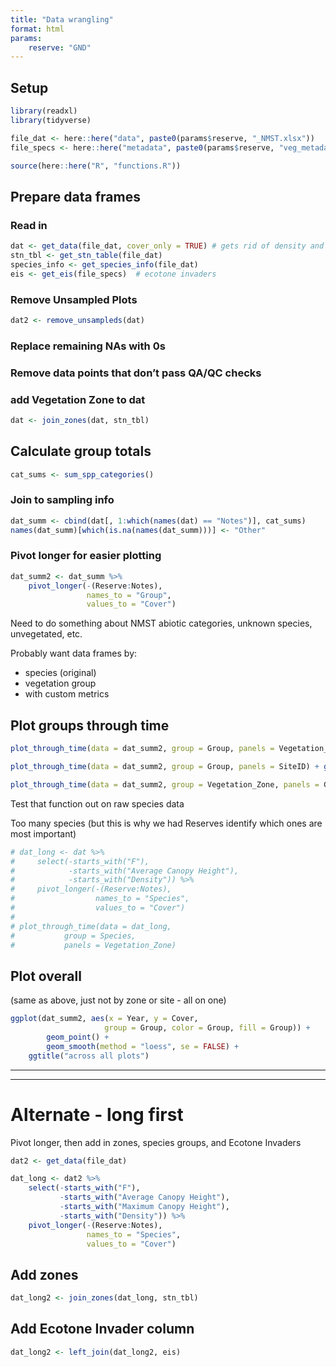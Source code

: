 ```yaml
---
title: "Data wrangling"
format: html
params:
    reserve: "GND"
---
```


## Setup  

```r
library(readxl)
library(tidyverse)

file_dat <- here::here("data", paste0(params$reserve, "_NMST.xlsx"))
file_specs <- here::here("metadata", paste0(params$reserve, "veg_metadata.xlsx"))

source(here::here("R", "functions.R"))
```

## Prepare data frames  

### Read in  

```r
dat <- get_data(file_dat, cover_only = TRUE) # gets rid of density and height columns; keeps F_ columns
stn_tbl <- get_stn_table(file_dat)
species_info <- get_species_info(file_dat)
eis <- get_eis(file_specs)  # ecotone invaders
```

### Remove Unsampled Plots  


```r
dat2 <- remove_unsampleds(dat)
```


### Replace remaining NAs with 0s  


### Remove data points that don't pass QA/QC checks  



### add Vegetation Zone to dat  

```r
dat <- join_zones(dat, stn_tbl)
```


## Calculate group totals  

```r
cat_sums <- sum_spp_categories()
```

### Join to sampling info  

```r
dat_summ <- cbind(dat[, 1:which(names(dat) == "Notes")], cat_sums)
names(dat_summ)[which(is.na(names(dat_summ)))] <- "Other"
```

### Pivot longer for easier plotting  

```r
dat_summ2 <- dat_summ %>% 
    pivot_longer(-(Reserve:Notes),
                 names_to = "Group",
                 values_to = "Cover")
```

Need to do something about NMST abiotic categories, unknown species, unvegetated, etc.  

Probably want data frames by:  

-  species (original)  
-  vegetation group  
-  with custom metrics  


## Plot groups through time  


```r
plot_through_time(data = dat_summ2, group = Group, panels = Vegetation_Zone) + ggtitle("By Zone")
```

```r
plot_through_time(data = dat_summ2, group = Group, panels = SiteID) + ggtitle("By Site")
```

```r
plot_through_time(data = dat_summ2, group = Vegetation_Zone, panels = Group) + ggtitle("By Species Group")
```


Test that function out on raw species data  

Too many species (but this is why we had Reserves identify which ones are most important)  

```r
# dat_long <- dat %>% 
#     select(-starts_with("F"),
#            -starts_with("Average Canopy Height"),
#            -starts_with("Density")) %>% 
#     pivot_longer(-(Reserve:Notes),
#                  names_to = "Species",
#                  values_to = "Cover")
# 
# plot_through_time(data = dat_long,
#           group = Species,
#           panels = Vegetation_Zone)
```

## Plot overall  

(same as above, just not by zone or site - all on one)  

```r
ggplot(dat_summ2, aes(x = Year, y = Cover, 
                     group = Group, color = Group, fill = Group)) +
        geom_point() +
        geom_smooth(method = "loess", se = FALSE) +
    ggtitle("across all plots")
```



***  
***  

# Alternate - long first  

Pivot longer, then add in zones, species groups, and Ecotone Invaders  

```r
dat2 <- get_data(file_dat)

dat_long <- dat2 %>% 
    select(-starts_with("F"),
           -starts_with("Average Canopy Height"),
           -starts_with("Maximum Canopy Height"),
           -starts_with("Density")) %>%
    pivot_longer(-(Reserve:Notes),
                 names_to = "Species",
                 values_to = "Cover") 
```


## Add zones  

```r
dat_long2 <- join_zones(dat_long, stn_tbl)
```


## Add Ecotone Invader column  

```r
dat_long2 <- left_join(dat_long2, eis)
```

